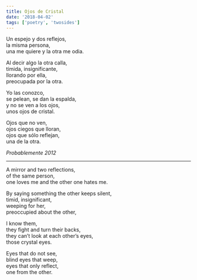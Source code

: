 ```yaml
---
title: Ojos de Cristal
date: '2018-04-02'
tags: ['poetry', 'twosides']
---
```


<div className="italic">
Un espejo y dos reflejos, <br/>
la misma persona,<br/>
una me quiere y la otra me odia.<br/>

Al decir algo la otra calla,<br/>
tímida, insignificante,<br/>
llorando por ella,<br/>
preocupada por la otra.<br/>

Yo las conozco,<br/>
se pelean, se dan la espalda,<br/>
y no se ven a los ojos,<br/>
unos ojos de cristal.<br/>

Ojos que no ven,<br/>
ojos ciegos que lloran,<br/>
ojos que sólo reflejan,<br/>
una de la otra.<br/>
</div>

*Probablemente 2012*

***

<div className="italic">
A mirror and two reflections,<br/>
of the same person,<br/>
one loves me and the other one hates me.<br/>

By saying something the other keeps silent,<br/>
timid, insignificant,<br/>
weeping for her,<br/>
preoccupied about the other,<br/>

I know them,<br/>
they fight and turn their backs,<br/>
they can’t look at each other’s eyes,<br/>
those crystal eyes.<br/>

Eyes that do not see,<br/>
blind eyes that weep,<br/>
eyes that only reflect,<br/>
one from the other.<br/>
</div>